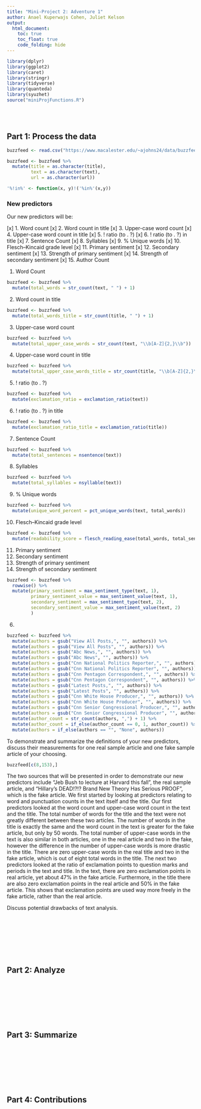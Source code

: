 ```yaml
---
title: "Mini-Project 2: Adventure 1"
author: Anael Kuperwajs Cohen, Juliet Kelson
output: 
  html_document:
    toc: true
    toc_float: true
    code_folding: hide
---
```



```r
library(dplyr)
library(ggplot2)
library(caret)
library(stringr)
library(tidyverse)
library(quanteda)
library(syuzhet)
source("miniProjFunctions.R")
```


\
\



## Part 1: Process the data

```r
buzzfeed <- read.csv("https://www.macalester.edu/~ajohns24/data/buzzfeed.csv")

buzzfeed <- buzzfeed %>% 
  mutate(title = as.character(title),
         text = as.character(text),
         url = as.character(url))

'%!in%' <- function(x, y)!('%in%'(x,y))
```



### New predictors

Our new predictors will be:

[x] 1. Word count
[x] 2. Word count in title
[x] 3. Upper-case word count
[x] 4. Upper-case word count in title
[x] 5. ! ratio (to . ?)
[x] 6. ! ratio (to . ?) in title
[x] 7. Sentence Count
[x] 8. Syllables
[x] 9. % Unique words
[x] 10. Flesch–Kincaid grade level
[x] 11. Primary sentiment
[x] 12. Secondary sentiment
[x] 13. Strength of primary sentiment
[x] 14. Strength of secondary sentiment
[x] 15. Author Count


1. Word Count
```r
buzzfeed <- buzzfeed %>% 
  mutate(total_words = str_count(text, " ") + 1)
```

2. Word count in title
```r
buzzfeed <- buzzfeed %>% 
  mutate(total_words_title = str_count(title, " ") + 1)
```

3. Upper-case word count
```r
buzzfeed <- buzzfeed %>% 
  mutate(total_upper_case_words = str_count(text, "\\b[A-Z]{2,}\\b"))
```

4. Upper-case word count in title
```r
buzzfeed <- buzzfeed %>% 
  mutate(total_upper_case_words_title = str_count(title, "\\b[A-Z]{2,}\\b"))
```

5. ! ratio (to . ?)
```r
buzzfeed <- buzzfeed %>% 
  mutate(exclamation_ratio = exclamation_ratio(text))
```

6. ! ratio (to . ?) in title
```r
buzzfeed <- buzzfeed %>% 
  mutate(exclamation_ratio_title = exclamation_ratio(title))
```

7. Sentence Count
```r
buzzfeed <- buzzfeed %>% 
  mutate(total_sentences = nsentence(text))
```

8. Syllables
```r
buzzfeed <- buzzfeed %>% 
  mutate(total_syllables = nsyllable(text))
```

9. % Unique words
```r
buzzfeed <- buzzfeed %>% 
  mutate(unique_word_percent = pct_unique_words(text, total_words))
```

10. Flesch–Kincaid grade level
```r
buzzfeed <- buzzfeed %>% 
  mutate(readability_score = flesch_reading_ease(total_words, total_sentences, total_syllables))
```

11. Primary sentiment
12. Secondary sentiment
13. Strength of primary sentiment
14. Strength of secondary sentiment
```r
buzzfeed <- buzzfeed %>% 
  rowwise() %>% 
  mutate(primary_sentiment = max_sentiment_type(text, 1),
         primary_sentiment_value = max_sentiment_value(text, 1),
         secondary_sentiment = max_sentiment_type(text, 2),
         secondary_sentiment_value = max_sentiment_value(text, 2)
         )
```

6.
```r
buzzfeed <- buzzfeed %>%
  mutate(authors = gsub("View All Posts,", "", authors)) %>%
  mutate(authors = gsub("View All Posts", "", authors)) %>%
  mutate(authors = gsub("Abc News,", "", authors)) %>%
  mutate(authors = gsub("Abc News", "", authors)) %>%
  mutate(authors = gsub("Cnn National Politics Reporter,", "", authors)) %>%
  mutate(authors = gsub("Cnn National Politics Reporter", "", authors)) %>%
  mutate(authors = gsub("Cnn Pentagon Correspondent,", "", authors)) %>%
  mutate(authors = gsub("Cnn Pentagon Correspondent", "", authors)) %>%
  mutate(authors = gsub("Latest Posts,", "", authors)) %>%
  mutate(authors = gsub("Latest Posts", "", authors)) %>%
  mutate(authors = gsub("Cnn White House Producer,", "", authors)) %>%
  mutate(authors = gsub("Cnn White House Producer", "", authors)) %>%
  mutate(authors = gsub("Cnn Senior Congressional Producer,", "", authors)) %>%
  mutate(authors = gsub("Cnn Senior Congressional Producer", "", authors)) %>%
  mutate(author_count = str_count(authors, ",") + 1) %>% 
  mutate(author_count = if_else(author_count == 0, 1, author_count)) %>% 
  mutate(authors = if_else(authors == "", "None", authors))
```


To demonstrate and summarize the definitions of your new predictors, discuss their measurements for one real sample article and one fake sample article of your choosing.

```r
buzzfeed[c(8,153),]
```

The two sources that will be presented in order to demonstrate our new predictors include "Jeb Bush to lecture at Harvard this fall", the real sample article, and "Hillary's DEAD!?!? Brand New Theory Has Serious PROOF", which is the fake article. 
We first started by looking at predictors relating to word and punctuation counts in the text itself and the title. Our first predictors looked at the word count and upper-case word count in the text and the title. The total number of words for the title and the text were not greatly different between these two articles. The number of words in the title is exactly the same and the word count in the text is greater for the fake article, but only by 50 words. The total number of upper-case words in the text is also similar in both articles, one in the real article and two in the fake, however the difference in the number of upper-case words is more drastic in the title. There are zero upper-case words in the real title and two in the fake article, which is out of eight total words in the title. The next two predictors looked at the ratio of exclamation points to question marks and periods in the text and title. In the text, there are zero exclamation points in real article, yet about 47% in the fake article. Furthermore, in the title there are also zero exclamation points in the real article and 50% in the fake article. This shows that exclamation points are used way more freely in the fake article, rather than the real article.

Discuss potential drawbacks of text analysis.


\
\
\
\
\
\



## Part 2: Analyze


\
\
\
\
\
\



## Part 3: Summarize




\
\
\
\
\
\



## Part 4: Contributions

